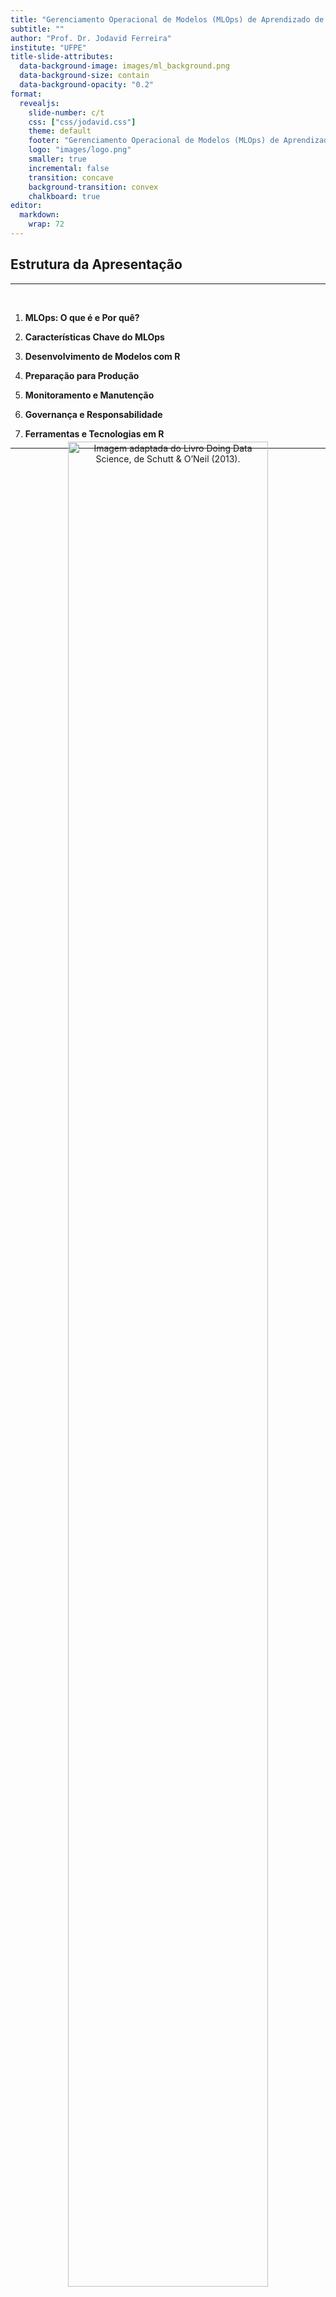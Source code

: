 ```yaml
---
title: "Gerenciamento Operacional de Modelos (MLOps) de Aprendizado de Máquina com R"
subtitle: ""
author: "Prof. Dr. Jodavid Ferreira"
institute: "UFPE"
title-slide-attributes:
  data-background-image: images/ml_background.png
  data-background-size: contain
  data-background-opacity: "0.2"
format:
  revealjs:
    slide-number: c/t
    css: ["css/jodavid.css"]
    theme: default
    footer: "Gerenciamento Operacional de Modelos (MLOps) de Aprendizado de Máquina com R - Jodavid Ferreira"
    logo: "images/logo.png"
    smaller: true
    incremental: false
    transition: concave
    background-transition: convex
    chalkboard: true
editor: 
  markdown: 
    wrap: 72
---
```



## Estrutura da Apresentação

<hr/>
<br/>


1.  **MLOps: O que é e Por quê?**

<p>

2.  **Características Chave do MLOps**

<p>

3.  **Desenvolvimento de Modelos com R**

<p>

4.  **Preparação para Produção**

<p>

5.  **Monitoramento e Manutenção**

<p>

6.  **Governança e Responsabilidade**

<p>

7.  **Ferramentas e Tecnologias em R**

---


##

<div style="margin-top:-40px; text-align: center;">
![Imagem adaptada do Livro Doing Data Science, de Schutt & O’Neil (2013).](images/fluxo_dados.png){.relative width="87%"}
</div>


---

##  

<div style="margin-top:-40px; text-align: center;">
![](images/1706219923427.gif){.relative width="53%"}
</div>


---


## MLOps: O que é e Por quê?
<h4>O Desafio: Da Experimentação à Produção</h4>

<hr/>
<br/>

> "Mais da metade dos modelos Aprendizagem de Máquina criados pelas organizações hoje nunca chegam à produção." - *Introducing MLOps*


<br/>
<br/>

. . .

<h1 style="text-align:center;font-size:100pt;margin-left:-100px;">Por quê?</h1>

<div style="margin-top:-300px; text-align: right;">
<img src="images/imgbin_0ad397d659014deb3dc65832625c56c8.png" width="20%"/>
</div>

----

## MLOps: O que é e Por quê?
<h4>O Desafio: Da Experimentação à Produção</h4>

<hr/>
<br/>

1. **Modelos em Laboratório vs. Realidade:** Um modelo que funciona bem em um notebook com dados estáticos pode falhar em um ambiente de produção com dados dinâmicos.
2. **Complexidade Oculta:** O código de ML é apenas uma pequena parte de um sistema de ML real.

. . . 

![](images/HTMLS.png){fig-align="center" width=65%}

<p style="text-align:center; margin-top:-40px;">Fonte: "Hidden Technical Debt in Machine Learning Systems", Google (2015)</p>

---

## MLOps: O que é e Por quê?
<h4>O Ciclo de Vida de ML: Simples vs. Realista</h4>

<hr/>

:::: {.columns}
::: {.column}

**Visão Simplista**

![Fonte: Livro Introducing MLOps.](images/visaosimplista.png){fig-align="center"  width="80%"}

:::
::: {.column}

::: {.fragment}
**Visão Realista**

![Fonte: Livro Introducing MLOps.](images/visaorealista.png){fig-align="center" width="80%"}
:::
:::

::::

::: {.notes}
A visão realista envolve múltiplos times (negócios, dados, engenharia, DevOps), diferentes ferramentas e um ciclo contínuo de feedback. Não é um processo linear.
:::

---

## MLOps: O que é e Por quê?
<h4>O que é MLOps?</h4>

<hr/>
<br/>

> **MLOps (Machine Learning Operations) é a padronização e otimização do ciclo de vida para modelos de Aprendizado de Máquina.**

<br/>

. . .


Existe uma área chamada **DevOps** (Desenvolvimento + Operações)
que surgiu para resolver problemas similares no desenvolvimento de software tradicional.
<!-- que pode ser considerado como 
uma união de filosofia, práticas e ferramentas para aumentar a velocidade e a qualidade da entrega de software. -->

<br/>

. . . 

<p style="margin-top:30px;">

<h3 style="text-align:center;">MLOps = DevOps <span style="color:red;">+ Desafios de ML</span></h3>

<p style="margin-top:30px;">

---

## MLOps: O que é e Por quê?
<h4>O que é MLOps?</h4>

<hr/>
<br/>


-   **Dados em constante mudança (Data Drift):** Diferente do código de software, os dados de produção mudam, degradando o modelo.

<p>

-   **Performance do modelo em queda (Concept Drift):** A relação entre as variáveis de entrada e saída pode mudar com o tempo.

<p>

-   **Experimentação:** O ciclo de vida de ML é inerentemente experimental.

<p>

-   **Equipes multidisciplinares:** Envolve cientistas de dados, engenheiros de ML, engenheiros de dados e especialistas de negócio.


---

## MLOps: O que é e Por quê?
<h4>Por que MLOps é Essencial?</h4>

<hr/>
<br/>

-   **Reduzir Riscos:** Garante que os modelos em produção se comportem como esperado, evitando prejuízos financeiros ou de reputação.

<p>

-   **Escalabilidade:** Permite gerenciar de dezenas a milhares de modelos em produção de forma eficiente.

<p>

-   **Reprodutibilidade e Auditoria:** Assegura que cada predição e cada versão do modelo possam ser rastreadas e auditadas.

<p>

-   **Velocidade e Agilidade:** Automatiza o processo de re-treinamento e implantação, permitindo que a empresa responda rapidamente às mudanças do mercado.

<p>


-   **Colaboração:** Cria uma linguagem e um processo comuns para equipes diferentes.

---

## Características Chave do MLOps
<h4>Os 5 Pilares do MLOps</h4>

<hr/>
<br/>


O ciclo de vida de MLOps pode ser dividido em cinco componentes principais, que formam um ciclo contínuo.

<div style="text-align: center; margin-top: -10px;">
<img src="images/path1460.png" width="40%"/>
</div>

<!-- 
```mermaid
graph TD
    A[1. Desenvolvimento] -> B[2. Implantação];
    B -> C[3. Monitoramento];
    C -> D[4. Iteração];
    D -> E[5. Governança];
    C -> A;
    
    subgraph "Ciclo Contínuo"
    A
    B
    C
    D
    end
    
    E -- Controla todo o ciclo -- A;
    E -> B;
    E -> C;
    E -> D;

``` 
-->




---


## Características Chave do MLOps
<h4>1 - Desenvolvimento (Development)</h4>

<hr/>
<br/>

-   **Objetivo de Negócio:** Começa com a definição clara do problema a ser resolvido.

<p>

-   **Análise de Dados:** Exploração, limpeza e preparação dos dados.

<p>

-   **Engenharia de Features:** Criação de variáveis preditivas.

<p>

-   **Treinamento e Avaliação:** Experimentação com diferentes algoritmos e hiperparâmetros.

<p>

-   **Reprodutibilidade:** Versionamento de dados, features e código para garantir que os experimentos possam ser recriados.

----

## Características Chave do MLOps
<h4> 2 - Implantação (Deployment)</h4>

<hr/>
<br/>

-   **"Empacotamento" do Modelo:** Transformar o modelo treinado (ex: um arquivo `.rds` em R) em um artefato implantável.
<p>

-   **Infraestrutura:** Decidir onde o modelo será executado (servidor, nuvem, containers).

<p>

-   **Estratégias de Implantação:**
    -   **Batch Scoring:** Processamento em lote (ex: rodar uma vez por dia).
    -   **Real-Time Scoring:** Predições em tempo real através de uma API.
    -   **Blue-Green, Canary Releases:** Estratégias para implantar novas versões com segurança.

----

## Características Chave do MLOps
<h4> 3 - Monitoramento (Monitoring)</h4>

<hr/>
<br/>


-   **Monitoramento de Infraestrutura (DevOps):** O serviço está no ar? Qual o consumo de CPU/memória?

<p>

-   **Monitoramento do Modelo (MLOps):**
    -   **Data Drift:** Os dados de entrada mudaram? (ex: a média de idade dos clientes aumentou).
    -   **Concept Drift:** A performance do modelo (acurácia, AUC) está caindo?
    -   **Qualidade das Predições:** As predições ainda fazem sentido para o negócio?


----

## Características Chave do MLOps
<h4> 4 - Iteração (Iteration)</h4>

<hr/>
<br/>

-   **O Loop de Feedback:** As informações do monitoramento alimentam o ciclo de volta ao desenvolvimento.

<p>

-   **Retreinamento:** Automatizar o processo de retreinar o modelo com novos dados quando a performance cai.

<p>

-   **Testes A/B:** Comparar a performance de um novo modelo (Challenger) com o modelo atual em produção (Champion).

<p>


-   **Melhoria Contínua:** O objetivo não é apenas manter, mas melhorar a performance dos modelos.

---

## Características Chave do MLOps
<h4>5 - Governança (Governance)</h4>

<hr/>
<br/>

-   **Controle e Conformidade:** Garantir que os modelos sigam regulações (como LGPD) e políticas internas.

<p>

-   **Responsabilidade:** Lidar com vieses (bias), garantir justiça (fairness) e explicabilidade (explainability).

<p>

-   **Segurança:** Proteger os modelos contra ataques e vazamento de dados.

<p>

-   **Auditoria:** Manter um registro completo de quem fez o quê, quando e por quê em todo o ciclo de vida.

---


<br/> <br/> <br/> <br/> <br/>

<hr/>
<h2>Desenvolvimento de Modelos com R</h2>
<hr/>



---

## Desenvolvimento de Modelos com R
<h4>O Ecossistema `tidymodels`</h4>

<hr/>

- `tidymodels` é um conjunto de pacotes `R` para modelagem que compartilham uma filosofia de design, gramática e estruturas de dados consistentes.


- Os pacotes desse ecossistema nos ajuda a seguir as melhores práticas desde o início.


<br>

![](https://www.tidymodels.org/images/tidymodels.png){fig-align="center"}


----

## Desenvolvimento de Modelos com R
<h4>Estrutura do `tidymodels` para MLOps</h4>

<hr/>
<br/>

-   **`rsample`:** Para divisão de dados (treino/validação/teste) e processo de reamostragem e validação cruzada.
-   **`recipes`:** Para pré-processamento dos dados de forma reprodutível. Uma estrutura criada com funções do `recipes` pode ser aplicada consistentemente a novos dados.
-   **`parsnip`:** Uma interface auxilia na criação do pipeline e é possível utilizar diferentes pacotes que possuem métodos.
-   **`tune`:** Para otimização de hiperparâmetros.
-   **`yardstick`:** Para avaliar a performance do modelo com métricas padronizadas.
-   **`workflows`:** Para juntar os procesos anteriores e criação de um pipeline completo, simplificando o processo.

---

## Desenvolvimento de Modelos com R
<h4>Exemplo: Um Workflow Reprodutível</h4>

<hr/>

```r
# 1. Dividir os dados
set.seed(123)
data_split <- initial_split(meus_dados, prop = 0.8)
train_data <- training(data_split)
test_data  <- testing(data_split)

# 2. Criar a receita de pré-processamento
minha_receita <- recipe(target ~ ., data = train_data) |>
  step_impute_median(all_numeric_predictors()) |>
  step_normalize(all_predictors())

# 3. Especificar o modelo
rf_model <- rand_forest(trees = 100) |>
  set_engine("ranger") |>
  set_mode("classification")

# 4. Criar o workflow
meu_workflow <- workflow() |>
  add_recipe(minha_receita) |>
  add_model(rf_model)

# 5. Treinar o modelo
modelo_final <- meu_workflow |> fit(data = train_data)
```

**Benefício MLOps:** O objeto `modelo_final` contém tanto o pré-processamento quanto o modelo. Ele pode ser salvo e aplicado a novos dados de forma consistente.


----


## Desenvolvimento de Modelos com R
<h4>Versionamento: `renv`</h4>

<hr/>
<br/>

> **Problema:** Seu modelo funciona hoje, mas daqui a 6 meses, após atualizar o R ou os pacotes, ele pode *quebrar*, para de funcionar por mudanças na linguagem de programação e pacotes, ou começar a gerar resultados diferentes.


. . .

**A solução:** O pacote `renv` cria uma biblioteca de pacotes isolada e específica para o seu projeto.

-   `renv::init()`: Inicia um novo ambiente.
-   `renv::snapshot()`: Salva o estado atual dos pacotes em um arquivo `renv.lock`.
-   `renv::restore()`: Restaura a biblioteca de pacotes a partir do `renv.lock`.

Isso garante **reprodutibilidade computacional**, um pilar do MLOps. Combine o `renv.lock` com o Git para ter um histórico completo do seu ambiente.

---

## Preparação para Produção
<h4>O que é um "Modelo em Produção"?</h4>

<hr/>
<br/>


> **Modelo em Produção:** É um modelo que está ativamente fazendo predições em dados reais para suportar uma decisão de negócio.

<br/>

. . .

Isso pode significar:

-   **Uma API REST:** Um serviço web que recebe dados e retorna uma predição.
-   **Um Job em Batch:** Um script que roda periodicamente (ex: toda noite) para pontuar uma base de clientes.
-   **Embarcado em uma Aplicação:** O modelo roda dentro de um aplicativo Shiny ou de outro sistema.


----

## Preparação para Produção
<h4>De um Objeto R para um Artefato de Produção</h4>

<hr/>

> **O desafio:** Como pegar o `modelo_final` que criamos no R e torná-lo disponível para outros sistemas?

. . . 

<br/>

<div style="font-size:16pt;">
**1. Salvar o Modelo:**
A forma mais simples é usar `saveRDS()` para salvar o objeto de workflow treinado.

```r
saveRDS(modelo_final, "modelo_final.rds")
```
</div>

. . . 

<div style="font-size:16pt;">

**2. Criar uma API com `plumber`:**
`plumber` transforma funções R em endpoints de uma API web com poucas linhas de código.

```r
# api.R
library(plumber)
library(meus_pacotes)

modelo <- readRDS("modelo_final.rds")

#* @post /predict
function(req, res) {
  new_data <- as.data.frame(req$body)
  predict(modelo, new_data)
}
```

</div>

---

## Preparação para Produção
<h4>`vetiver`: Um Framework MLOps para R</h4>

<hr/>
<br/>

- O pacote `vetiver` foi criado para simplificar o MLOps em R.

- `vetiver` abstrai muitos passos, como criar o endpoint, documentar a API (com OpenAPI/Swagger) e verificar os tipos de dados de entrada.

. . .

```r
library(vetiver)

# 1. Crie um "objeto de modelo" vetiver
v <- vetiver_model(modelo_final, "meu_modelo_rf")

# 2. Versione o modelo em um "board" (ex: uma pasta, S3, etc)
library(pins)
board <- board_folder("model_versions")
vetiver_pin_write(board, v)

# 3. Crie uma API plumber a partir do objeto vetiver
pr() %>%
  vetiver_api(v) %>%
  pr_run()
```

---

## Preparação para Produção
<h4>`vetiver`: Um Framework MLOps para R</h4>

<hr/>
<br/>

![Fonte: https://vetiver.posit.co/](images/ml_ops_cycle.png){fig-align="center" width=60%}

---

## Preparação para Produção
<h4>Containerização com Docker</h4>

<hr/>

Para garantir que a API rode em qualquer lugar, podemos "empacotá-la" em um container Docker.

Nesse caso precisamos de um aquivo chamado **Dockerfile** que descreve o ambiente.

. . .

```dockerfile
# Usar uma imagem base com R e plumber
FROM rstudio/plumber

# Instalar dependências do sistema
RUN apt-get update && apt-get install -y ...

# Copiar o ambiente renv
COPY renv.lock .
COPY renv/ .
RUN R -e "renv::restore()"

# Copiar a API e o modelo
COPY api.R .
COPY modelo_final.rds .

# Expor a porta e rodar a API
EXPOSE 8000
ENTRYPOINT ["R", "-e", "pr <- plumber::plumb('api.R'); pr$run(host='0.0.0.0', port=8000)"]
```

Isso cria um ambiente isolado e 100% reprodutível para o nosso modelo.


---

## Monitoramento e Manutenção
<h4>Por que os Modelos Degradam?</h4>

<hr/>
<br/>

-   **Data Drift (Mudança nos Dados):** A distribuição dos dados de entrada muda.
    -   *Exemplo:* Um modelo de crédito treinado antes de uma crise econômica receberá perfis de clientes muito diferentes durante a crise.

. . .

<p/>

-   **Concept Drift (Mudança no Conceito):** A relação entre as features e o alvo muda.
    -   *Exemplo:* Em um modelo de churn, as razões pelas quais os clientes cancelam um serviço podem mudar devido a um novo concorrente no mercado.

. . .

<p>

-   **Problemas de Engenharia:** Erros no pipeline de dados, dados faltantes, etc.

----

## Monitoramento e Manutenção
<h4>Estratégias de Monitoramento</h4>

<hr/>
<br/>

**1. Logging:**
Cada predição feita pela sua API deve ser registrada. O que logar?

-   **Timestamp:** Quando a predição foi feita.
-   **ID do Modelo:** Qual versão do modelo foi usada.
-   **Features de Entrada:** Os dados que o modelo recebeu.
-   **Predição de Saída:** O resultado do modelo.
-   **(Opcional) Ground Truth:** O resultado real, quando ele se torna disponível.

<br/>

**2. Dashboards de Monitoramento:**
Use ferramentas como **`Shiny`** ou R Markdown para criar dashboards que visualizam as métricas do modelo ao longo do tempo.

----

## Monitoramento e Manutenção
<h4>Métricas de Monitoramento</h4>

<hr/>
<br/>

:::: {.columns}
::: {.column width="50%"}
**Métricas de Performance do Modelo**

(Requerem Ground Truth)

-   Acurácia
-   AUC
-   Kappa
-   Erro médio (para regressão)
-   *Compare a performance atual com a performance na validação.*
:::
::: {.column width="50%"}
**Métricas de Drift de Dados**

(Não requerem Ground Truth)

-   Distribuição das variáveis (histogramas, boxplots).
-   Estatísticas descritivas (média, mediana, desvio padrão).
-   Percentual de valores faltantes.
-   *Compare a distribuição dos dados de produção com a dos dados de treino.*
:::
::::

----

## Monitoramento e Manutenção
<h4>Automação do Retreinamento</h4>

<hr/>

Quando o monitoramento detecta uma queda de performance, o retreinamento pode ser necessário.

. . .

**Estratégias:**

-   **Manual:** Um Estatístico/Cientista de dados é alertado, analisa o problema e decide retreinar.
-   **Agendado:** Retreinar o modelo periodicamente (ex: toda semana) com os dados mais recentes.
-   **Baseado em Gatilho (Trigger-based):** Um script de automação (ex: GitHub Actions) inicia o retreinamento automaticamente quando uma métrica (ex: acurácia) cai abaixo de um limiar.

**Validação do Novo Modelo:** O modelo retreinado deve sempre ser comparado ao modelo antigo em um conjunto de dados de validação. Ele só vai para produção se for melhor.

---

##  Governança e IA Responsável
<h4>O que é IA Responsável (Responsible AI)?</h4>

<hr/>

> É a prática de projetar, desenvolver e implantar sistemas de IA, modelos de Aprendizado de Máquina de forma segura, confiável e ética.

. . .

<p>

**Pilares Principais:**

-   **Justiça (Fairness) e Viés (Bias):** O modelo trata diferentes grupos demográficos de forma justa?

. . .

-   **Explicab. ou Interpretab.:** Conseguimos entender o motivo da predição do modelo?

. . .

-   **Privacidade e Segurança:** Os dados dos usuários estão protegidos?

. . .

-   **Prestação de Contas (Accountability):** Quem é responsável pelos erros de predição do modelo?

. . .

-   **Confiabilidade (Reliability):** O modelo é robusto e se comporta de maneira previsível?

-----

##  Governança e IA Responsável
<h4>Bias (Viés) em Modelos de AM</h4>

<hr/>
<br/>

> "Bias in, bias out."

. . .

Se os dados de treinamento refletem vieses históricos da sociedade, o modelo aprenderá e **amplificará** esses vieses.

. . .

<br/>

**Exemplos:**

-   Um modelo de recrutamento treinado em dados históricos de uma empresa dominada por homens pode aprender a penalizar currículos de mulheres.
-   Um modelo de reconhecimento facial que funciona mal para tons de pele mais escuros por ter sido treinado majoritariamente com rostos de pessoas brancas.

---

##  Governança e IA Responsável
<h4>Ferramentas para IA Responsável em R</h4>

<hr/>
<br/>

-   **`fairness` e `fairmodels`:** Pacotes para auditar e mitigar vieses em modelos de classificação. Eles ajudam a medir se o seu modelo tem performance diferente para diferentes grupos (ex: por gênero, etnia).

. . .

-   **`DALEX` (Descriptive Machine Learning Explanations):** Um pacote para explicabilidade. Permite entender como as variáveis influenciam as predições.
    -   *Feature Importance:* Quais variáveis são mais importantes?
    -   *Partial Dependence Plots:* Como a predição muda ao variar uma feature?

. . .

-   **`lime`:** Para explicações locais (por que *esta* predição específica foi feita?).

. . .

- **`ExplaineR`:** Para utilização do SHAP (SHapley Additive exPlanations), um outro método para explicabilidade.


----

##  Governança e IA Responsável
<h4>Documentação do Modelo</h4>

<hr/>
<br/>

Uma parte crucial da governança é documentar seus modelos. O que documentar?

-   **Objetivo do Modelo:** Qual problema de negócio ele resolve?
-   **Dados Utilizados:** Fonte, descrição das features, período.
-   **Metodologia:** Algoritmo, pré-processamento, métricas de avaliação.
-   **Resultados de Validação:** Performance em diferentes segmentos.
-   **Considerações Éticas:** Análise de bias, limitações do modelo.

. . .

> **`vetiver`** ajuda a gerar automaticamente parte dessa documentação, como as features de entrada esperadas.

<!-- 
---


## Ferramentas e Tecnologias
<h4>O Ecossistema MLOps em R: Resumo</h4>

<hr/>

Podemos mapear os conceitos de MLOps para pacotes específicos do ecossistema R.

![](https://i.imgur.com/Q99sX5h.png){fig-align="center"}

---

-->

## Ferramentas e Tecnologias
<h4>Orquestração com CI/CD</h4>

<hr/>

> **CI/CD (Continuous Integration / Continuous Deployment)** é a automação de todo o fluxo.

. . .

<div style="font-size:18pt;">

**GitHub Actions** é uma ferramenta popular para isso. Podemos criar um workflow que:

1.  **Gatilho (Trigger):** É ativado quando novos dados chegam ou por agendamento.
2.  **Checkout:** Baixa o código do projeto do Git.
3.  **Setup R:** Instala o R e restaura os pacotes com `renv`.
4.  **Retreinar Modelo:** Roda um script R que treina o modelo com os novos dados.
5.  **Avaliar Modelo:** Compara o novo modelo com o antigo.
6.  **Deploy (Condicional):** Se o novo modelo for melhor:
    -   Salva o novo artefato do modelo com `vetiver`/`pins`.
    -   Constrói uma nova imagem Docker.
    -   Implanta a nova imagem em um serviço de nuvem (AWS, Azure, Google Cloud).
</div>

---

## Ferramentas e Tecnologias
<h4>Exemplo de Workflow no GitHub Actions</h4>

<hr/>
<br/>

```yaml
# .github/workflows/retrain-model.yml
name: Retrain and Deploy Model

on:
  schedule:
    - cron: '0 0 * * 1' # Toda segunda-feira à meia-noite

jobs:
  retrain:
    runs-on: ubuntu-latest
    steps:
      - uses: actions/checkout@v3

      - uses: r-lib/actions/setup-r@v2
      - uses: r-lib/actions/setup-renv@v2

      - name: Retrain Model
        run: Rscript -e "source('scripts/retrain.R')"

      - name: Deploy if better
        # Script que compara modelos e faz o deploy
        run: Rscript -e "source('scripts/deploy.R')" 
```

## Conclusão

<hr/>
<br/>

-   **MLOps não é uma ferramenta, é uma cultura:** Combina pessoas, processos e tecnologia para entregar valor com Aprendizado de Máquina de forma sustentável.

. . .

-   **O ciclo de vida é iterativo:** Desenvolvimento, implantação e monitoramento formam um loop contínuo de melhoria.

. . .

-   **O R possui um ecossistema maduro para MLOps:** Ferramentas como `tidymodels`, `renv`, `plumber`, `vetiver` e `shiny` cobrem todo o ciclo de vida.

. . .

-   **Comece pequeno, mas comece certo:** Incorpore boas práticas como versionamento de código e ambiente (`Git` + `renv`) desde o início. Automatize gradualmente.

. . .

-   **IA Responsável é inegociável:** A governança, o controle de viés e a explicabilidade são essenciais para construir confiança e evitar riscos.



-------

##  {background-image="images/ppgest_ufpe.png" background-opacity="1" background-size="contain"}


----

## Referências

<hr/>
<br/>


- Treveil, Mark, et al. Introducing MLOps. O'Reilly Media, 2020.


- Sculley, David, et al. "Hidden technical debt in machine learning systems." Advances in neural information processing systems 28 (2015).


- Kuhn, Max, and Julia Silge. Tidy modeling with R: A framework for modeling in the tidyverse. " O'Reilly Media, Inc.", 2022.


- Wisniewski, Jakub, and Przemyslaw Biecek. "fairmodels: a Flexible Tool for Bias Detection, Visualization, and Mitigation in Binary Classification Models." R J. 14.1 (2022): 227-243.

- vetiver - <https://github.com/rstudio/vetiver-r>



-------

<br/> <br/>

<hr/>

<h1 style="text-align: center;">

OBRIGADO!

</h1>

<hr/>

::: {style="text-align: center"}
Slide produzido com [quarto](https://quarto.org/)
:::

<br/> <br/> <br/>

<h3>Contato:</h3>
<p/>

**Lattes**: [http://lattes.cnpq.br/4617170601890026](http://lattes.cnpq.br/4617170601890026)

**LinkedIn**: [jodavidferreira](https://www.linkedin.com/in/jodavidferreira/)

**Site Pessoal**: <https://jodavid.github.io/>

**e-mail**: <jodavid.ferreira@ufpe.br>

